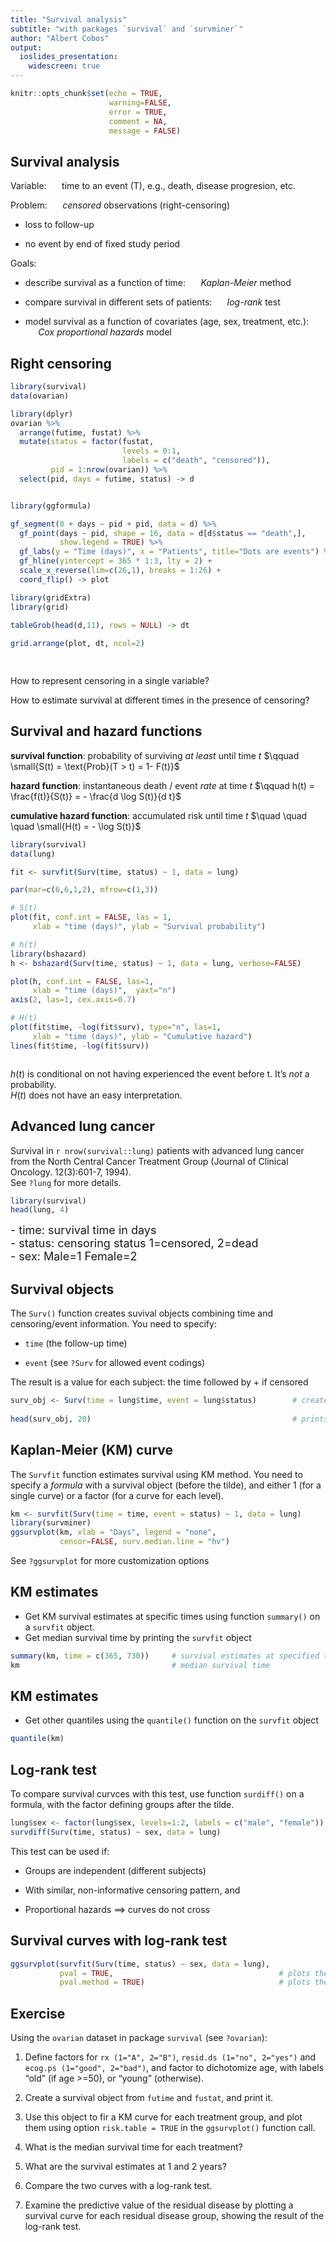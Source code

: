 ```yaml
---
title: "Survival analysis"
subtitle: "with packages `survival` and `survminer`"
author: "Albert Cobos"
output: 
  ioslides_presentation:
    widescreen: true
---
```


```r
knitr::opts_chunk$set(echo = TRUE, 
                      warning=FALSE, 
                      error = TRUE,
                      comment = NA,
                      message = FALSE)
```

## Survival analysis

Variable: $\quad$ time to an event (T), e.g., death, disease progresion, etc.

Problem: $\quad$ _censored_ observations (right-censoring)

- loss to follow-up 

- no event by end of fixed study period

Goals:  

- describe survival as a function of time: $\quad$ _Kaplan-Meier_ method

- compare survival in different sets of patients: $\quad$  _log-rank_ test

- model survival as a function of covariates (age, sex, treatment, etc.):  
$\quad$ _Cox proportional hazards_ model


## Right censoring {.smaller}

```r
library(survival)
data(ovarian)

library(dplyr)
ovarian %>%
  arrange(futime, fustat) %>%
  mutate(status = factor(fustat,
                         levels = 0:1,
                         labels = c("death", "censored")),
         pid = 1:nrow(ovarian)) %>%
  select(pid, days = futime, status) -> d


library(ggformula)

gf_segment(0 + days ~ pid + pid, data = d) %>%
  gf_point(days ~ pid, shape = 16, data = d[d$status == "death",],
           show.legend = TRUE) %>%
  gf_labs(y = "Time (days)", x = "Patients", title="Dots are events") %>%
  gf_hline(yintercept = 365 * 1:3, lty = 2) +
  scale_x_reverse(lim=c(26,1), breaks = 1:26) +
  coord_flip() -> plot

library(gridExtra)
library(grid)

tableGrob(head(d,11), rows = NULL) -> dt
            
grid.arrange(plot, dt, ncol=2)

  
```


How to represent censoring in a single variable?

How to estimate survival at different times in the presence of censoring?


## Survival and hazard functions {.smaller}

__survival function__: probability of surviving _at least_ until time $t$ $\qquad \small{S(t) = \text{Prob}(T > t) = 1- F(t)}$

__hazard function__: instantaneous death / event _rate_ at time $t$  $\qquad h(t) = \frac{f(t)}{S(t)} = - \frac{d \log S(t)}{d t}$

__cumulative hazard function__:  accumulated risk until time $t$ $\quad \quad \quad \small{H(t) = - \log S(t)}$


```r

library(survival)
data(lung)

fit <- survfit(Surv(time, status) ~ 1, data = lung)

par(mar=c(6,6,1,2), mfrow=c(1,3))

# S(t)
plot(fit, conf.int = FALSE, las = 1, 
     xlab = "time (days)", ylab = "Survival probability")

# h(t)
library(bshazard)
h <- bshazard(Surv(time, status) ~ 1, data = lung, verbose=FALSE)

plot(h, conf.int = FALSE, las=1,
     xlab = "time (days)",  yaxt="n")
axis(2, las=1, cex.axis=0.7)

# H(t)
plot(fit$time, -log(fit$surv), type="n", las=1,
     xlab = "time (days)", ylab = "Cumulative hazard")
lines(fit$time, -log(fit$surv))



```

$h(t)$ is conditional on not having experienced the event before t. It's _not_ a probability.  
$H(t)$ does not have an easy interpretation.



## Advanced lung cancer

Survival in `r nrow(survival::lung)` patients with advanced lung cancer from the North Central Cancer Treatment Group (Journal of Clinical Oncology. 12(3):601-7, 1994).  
See `?lung` for more details.

```r

library(survival)
head(lung, 4)

```

<font size="4">
- time: survival time in days  
- status: censoring status 1=censored, 2=dead  
- sex: Male=1 Female=2  
</font>


## Survival objects {.smaller}

The `Surv()` function creates suvival objects combining time and censoring/event information. You need to specify:

- `time`  (the follow-up time) 

- `event` (see `?Surv` for allowed event codings)

The result is a value for each subject: the time followed by + if censored


```r

surv_obj <- Surv(time = lung$time, event = lung$status)        # creates a survival object
                                                               
head(surv_obj, 20)                                             # prints first 20 values                    

```



## Kaplan-Meier (KM) curve {.smaller}

The `Survfit` function estimates survival using KM method. You need to specify a _formula_ with a survival object (before the tilde), and either 1 (for a single curve) or a factor (for a curve for each level).

```r

km <- survfit(Surv(time = time, event = status) ~ 1, data = lung)           # KM estimation
library(survminer)
ggsurvplot(km, xlab = "Days", legend = "none",                              # plots  survfit objects
           censor=FALSE, surv.median.line = "hv")     

```

See `?ggsurvplot` for more customization options

## KM estimates {.smaller}

- Get KM survival estimates at specific times using function `summary()` on a `survfit` object.
- Get median survival time by printing the `survfit` object  

```r

summary(km, time = c(365, 730))     # survival estimates at specified times
km                                  # median survival time

```

## KM estimates {.smaller}

- Get other quantiles using the `quantile()` function on the `survfit` object  

```r

quantile(km)

```



## Log-rank test {.smaller}

To compare survival curvces with this test, use function `surdiff()` on a formula, with the factor defining groups after the tilde.

```r
lung$sex <- factor(lung$sex, levels=1:2, labels = c("male", "female"))     # define factor for sex 
survdiff(Surv(time, status) ~ sex, data = lung)                            # note formula

```

This test can be used if:

- Groups are independent (different subjects)

- With similar, non-informative censoring pattern, and

- Proportional hazards $\implies$ curves do not cross

## Survival curves with log-rank test {.smaller}

```r

ggsurvplot(survfit(Surv(time, status) ~ sex, data = lung),
           pval = TRUE,                                     # plots the p-value
           pval.method = TRUE)                              # plots the method (test)

```




## Exercise {.smaller}

Using the `ovarian` dataset in package `survival` (see `?ovarian`):

1. Define factors for `rx (1="A", 2="B")`, `resid.ds (1="no", 2="yes")` and `ecog.ps (1="good", 2="bad")`, and factor to dichotomize age, with labels "old" (if age >=50), or "young" (otherwise).

1. Create a survival object from `futime` and `fustat`, and print it.

1. Use this object to fir a KM curve for each treatment group, and plot them using option `risk.table = TRUE` in the `ggsurvplot()` function call.

1. What is the median survival time for each treatment?

1. What are the survival estimates at 1 and 2 years?

1. Compare the two curves with a log-rank test.

1. Examine the predictive value of the residual disease by plotting a survival curve for each residual disease group, showing the result of the log-rank test.




